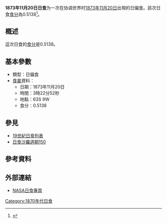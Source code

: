 {{Infobox Solar eclipse
| Year        = 1873
| Month       = 11
| Day         = 20
| Type        = 日偏食
| Image       = SE1873Nov20P.gif
| Image size  = 200px
| Image intro = 1873年11月20日日偏食路徑圖
  <!--   日食資料   -->
| Gamma       = -1.2625
| Mag         = 0.5138
| Saros       = [[日食沙羅週期150|150]]
| Saros total = 
| Saros seq   = 
  <!--     食甚     -->
| Duration    = 
| Location    = 
| Coords      = 
| Width       = 
  <!--   開始時間   -->
| Partial     = 
| Start type  = 
| Centre      = 
| Greatest    = 03:22:52
  <!--     倒數     -->
| hour        = 03
| minute      = 22
| second      = 52
| Duration_s  = 
}}
'''1873年11月20日日食'''为一次在协调世界时[[1873年|1873年]][[11月20日|11月20日]]出現的日偏食。該次日食[[食分|食分]]為0.5138<ref name="nasa_catalog_list">{{cite web |url=http://eclipse.gsfc.nasa.gov/SEcat5/SE1801-1900.html |title=Catalog of Solar Eclipses: 1801 to 1900 |language=en |publisher=[[NASA|NASA]] |accessdate=2009-07-26 |archiveurl=https://web.archive.org/web/20150112204733/http://eclipse.gsfc.nasa.gov/SEcat5/SE1801-1900.html |archivedate=2015-01-12 |deadurl=no }}</ref>。

== 概述 ==
這次日食的[[食分|食分]]是0.5138。

== 基本參數 ==
{{NoteUTC}}
* 類型：日偏食
*[[食甚|食甚]]資料：
** 日期：1873年11月20日
** 時間：3時22分52秒 
** 地點：63S 9W
** 食分：0.5138

== 參見 ==
{{日食主題}}
* [[19世紀日食列表|19世紀日食列表]]
* [[日食沙羅週期150|日食沙羅週期150]]

== 參考資料 ==
{{reflist}}

== 外部連結 ==
* [http://eclipse.gsfc.nasa.gov/solar.html NASA日食專頁]{{Wayback|url=http://eclipse.gsfc.nasa.gov/solar.html |date=20190108200537 }}{{en icon}}

{{日食}}

[[Category:1870年代日食|Category:1870年代日食]]


{{Eclipse-stub}}